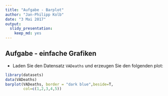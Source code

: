 ```yaml
---
title: "Aufgabe - Barplot"
author: "Jan-Philipp Kolb"
date: "3 Mai 2017"
output: 
  slidy_presentation:
    keep_md: yes
---
```


## Aufgabe - einfache Grafiken

- Laden Sie den Datensatz `VADeaths` und erzeugen Sie den
folgenden plot:

```r
library(datasets)
data(VADeaths)
barplot(VADeaths, border = "dark blue",beside=T,
        col=c(1,2,3,4,5)) 
```
